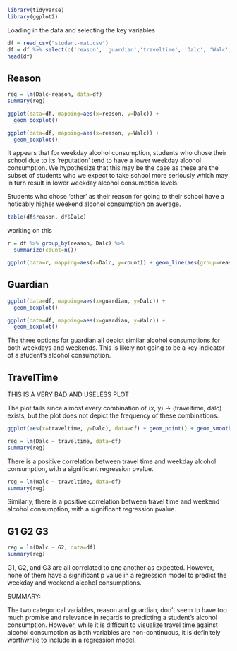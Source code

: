 
```r
library(tidyverse)
library(ggplot2)
```

Loading in the data and selecting the key variables
```r
df = read_csv("student-mat.csv")
df = df %>% select(c('reason', 'guardian','traveltime', 'Dalc', 'Walc', 'G1', 'G2', 'G3'))
head(df)
```
## Reason
```r
reg = lm(Dalc~reason, data=df)
summary(reg)
```

```r
ggplot(data=df, mapping=aes(x=reason, y=Dalc)) +
  geom_boxplot()

ggplot(data=df, mapping=aes(x=reason, y=Walc)) +
  geom_boxplot()
```
It appears that for weekday alcohol consumption, students who chose their school due to its 'reputation' tend to have a lower weekday alcohol consumption. We hypothesize that this may be the case as these are the subset of students who we expect to take school more seriously which may in turn result in lower weekday alcohol consumption levels.

Students who chose 'other' as their reason for going to their school have a noticably higher weekend alcohol consumption on average. 

```r
table(df$reason, df$Dalc)
```

working on this
```r
r = df %>% group_by(reason, Dalc) %>% 
  summarize(count=n())

ggplot(data=r, mapping=aes(x=Dalc, y=count)) + geom_line(aes(group=reason))
```


## Guardian

```r
ggplot(data=df, mapping=aes(x=guardian, y=Dalc)) +
  geom_boxplot()

ggplot(data=df, mapping=aes(x=guardian, y=Walc)) +
  geom_boxplot()
```
The three options for guardian all depict similar alcohol consumptions for both weekdays and weekends. This is likely not going to be a key indicator of a student's alcohol consumption. 

## TravelTime

THIS IS A VERY BAD AND USELESS PLOT

The plot fails since almost every combination of (x, y) -> (traveltime, dalc) exists, but the plot does not depict the frequency of these combinations.

```r
ggplot(aes(x=traveltime, y=Dalc), data=df) + geom_point() + geom_smooth(method='lm', se=FALSE, color='red')
```


```r
reg = lm(Dalc ~ traveltime, data=df)
summary(reg)
```

There is a positive correlation between travel time and weekday alcohol consumption, with a significant regression pvalue. 

```r
reg = lm(Walc ~ traveltime, data=df)
summary(reg)
```

Similarly, there is a positive correlation between travel time and weekend alcohol consumption, with a significant regression pvalue. 

## G1 G2 G3
```r
reg = lm(Dalc ~ G2, data=df)
summary(reg)
```

G1, G2, and G3 are all correlated to one another as expected. However, none of them have a significant p value in a regression model to predict the weekday and weekend alcohol consumptions.

SUMMARY:

The two categorical variables, reason and guardian, don't seem to have too much promise and relevance in regards to predicting a student's alcohol consumption. However, while it is difficult to visualize travel time against alcohol consumption as both variables are non-continuous, it is definitely worthwhile to include in a regression model. 